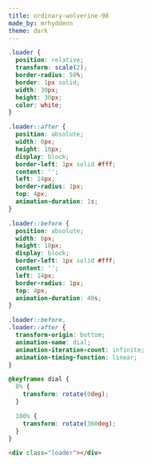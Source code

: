 ```yaml
---
title: ordinary-wolverine-98
made_by: mrhyddenn
theme: dark
---
```


```css
.loader {
  position: relative;
  transform: scale(2);
  border-radius: 50%;
  border: 1px solid;
  width: 30px;
  height: 30px;
  color: white;
}

.loader::after {
  position: absolute;
  width: 0px;
  height: 10px;
  display: block;
  border-left: 1px solid #fff;
  content: '';
  left: 14px;
  border-radius: 1px;
  top: 4px;
  animation-duration: 1s;
}

.loader::before {
  position: absolute;
  width: 0px;
  height: 10px;
  display: block;
  border-left: 1px solid #fff;
  content: '';
  left: 14px;
  border-radius: 1px;
  top: 4px;
  animation-duration: 40s;
}

.loader::before,
.loader::after {
  transform-origin: bottom;
  animation-name: dial;
  animation-iteration-count: infinite;
  animation-timing-function: linear;
}

@keyframes dial {
  0% {
    transform: rotate(0deg);
  }

  100% {
    transform: rotate(360deg);
  }
}
```

```html
<div class="loader"></div>
```
